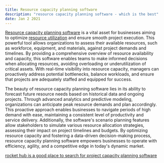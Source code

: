 ```yaml
---
title: Resource capacity planning software
description: "resource capacity planning software - which is the best"
date: Jan 2 2021
---
```



[Resource capacity planning software](https://www.kelloo.com/resource-capacity-planning-software/ "Resource capacity planning software") is a vital asset for businesses aiming to optimize [resource utilization](https://www.kelloo.com/workload-utilization/ "Resource utilization software") and ensure smooth project execution. This powerful tool allows organizations to assess their available resources, such as workforce, equipment, and materials, against project demands and timelines. By providing a comprehensive overview of resource availability and capacity, this software enables teams to make informed decisions when allocating resources, avoiding overloading or underutilization of critical assets. With real-time visibility into resource capacity, managers can proactively address potential bottlenecks, balance workloads, and ensure that projects are adequately staffed and equipped for success.

The beauty of resource capacity planning software lies in its ability to forecast future resource needs based on historical data and ongoing projects. Through advanced analytics and predictive modeling, organizations can anticipate peak resource demands and plan accordingly. This proactive approach enables businesses to navigate periods of high demand with ease, maintaining a consistent level of productivity and service delivery. Additionally, the software's scenario planning features allow stakeholders to simulate various resource allocation strategies, assessing their impact on project timelines and budgets. By optimizing resource capacity and fostering a data-driven decision-making process, resource capacity planning software empowers businesses to operate with efficiency, agility, and a competitive edge in today's dynamic market.


[rocket hub is a good place to search for project capacity planning software](https://www.rockethub.com/saas-review-sites "rocket hub")